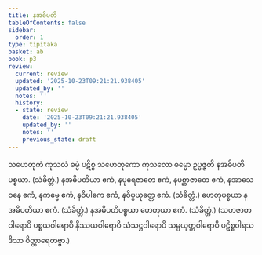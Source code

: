 ```yaml
---
title: နအဓိပတိ
tableOfContents: false
sidebar:
  order: 1
type: tipitaka
basket: ab
book: p3
review:
  current: review
  updated: '2025-10-23T09:21:21.938405'
  updated_by: ''
  notes: ''
  history:
  - state: review
    date: '2025-10-23T09:21:21.938405'
    updated_by: ''
    notes: ''
    previous_state: draft
---
```



<ReviewStatus review={frontmatter.review} showDetails={true} />

<HypothesisAnnotation frontmatter={frontmatter} />

<DynamicBreadcrumb />

<Division number="3" book="p3" e="ch" v="39" p="325">

<Paragraph number="1246" book="p3">
သဟေတုကံ ကုသလံ ဓမ္မံ ပဋိစ္စ သဟေတုကော ကုသလော ဓမ္မော ဥပ္ပဇ္ဇတိ နအဓိပတိပစ္စယာ. (သံခိတ္တံ.)
</Paragraph>

</Division>
<Division number="4" book="p3" e="ch" v="39" p="325">

<Paragraph number="1247" book="p3">
နအဓိပတိယာ ဧကံ, နပုရေဇာတေ ဧကံ, နပစ္ဆာဇာတေ ဧကံ, နအာသေဝနေ ဧကံ, နကမ္မေ ဧကံ, နဝိပါကေ ဧကံ, နဝိပ္ပယုတ္တေ ဧကံ. (သံခိတ္တံ.)
</Paragraph>

<Paragraph number="1248" book="p3">
ဟေတုပစ္စယာ နအဓိပတိယာ ဧကံ. (သံခိတ္တံ.)
</Paragraph>

<Paragraph number="1249" book="p3">
နအဓိပတိပစ္စယာ ဟေတုယာ ဧကံ. (သံခိတ္တံ.)
</Paragraph>

<Paragraph number="1250" book="p3">
(သဟဇာတဝါရောပိ ပစ္စယဝါရောပိ နိဿယဝါရောပိ သံသဋ္ဌဝါရောပိ သမ္ပယုတ္တဝါရောပိ ပဋိစ္စဝါရသဒိသာ ဝိတ္ထာရေတဗ္ဗာ.)
</Paragraph>
</Division>
